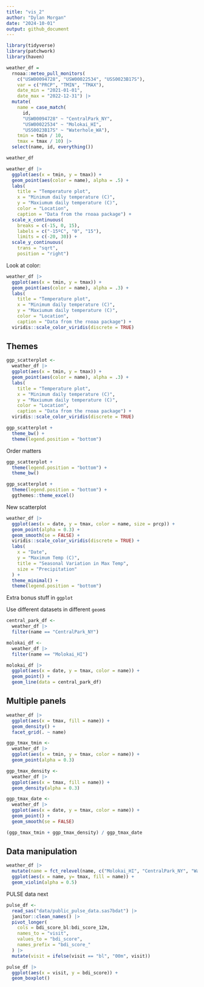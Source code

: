 ```yaml
---
title: "vis_2"
author: "Dylan Morgan"
date: "2024-10-01"
output: github_document
---
```


```r
library(tidyverse)
library(patchwork)
library(haven)
```

```r
weather_df = 
  rnoaa::meteo_pull_monitors(
    c("USW00094728", "USW00022534", "USS0023B17S"),
    var = c("PRCP", "TMIN", "TMAX"), 
    date_min = "2021-01-01",
    date_max = "2022-12-31") |>
  mutate(
    name = case_match(
      id, 
      "USW00094728" ~ "CentralPark_NY", 
      "USW00022534" ~ "Molokai_HI",
      "USS0023B17S" ~ "Waterhole_WA"),
    tmin = tmin / 10,
    tmax = tmax / 10) |>
  select(name, id, everything())

weather_df
```

```r
weather_df |> 
  ggplot(aes(x = tmin, y = tmax)) + 
  geom_point(aes(color = name), alpha = .5) + 
  labs(
    title = "Temperature plot",
    x = "Minimum daily temperature (C)",
    y = "Maxiumum daily temperature (C)",
    color = "Location",
    caption = "Data from the rnoaa package") + 
  scale_x_continuous(
    breaks = c(-15, 0, 15), 
    labels = c("-15ºC", "0", "15"),
    limits = c(-20, 30)) + 
  scale_y_continuous(
    trans = "sqrt", 
    position = "right")
```

Look at color:
```r
weather_df |> 
  ggplot(aes(x = tmin, y = tmax)) + 
  geom_point(aes(color = name), alpha = .3) + 
  labs(
    title = "Temperature plot",
    x = "Minimum daily temperature (C)",
    y = "Maxiumum daily temperature (C)",
    color = "Location",
    caption = "Data from the rnoaa package") + 
  viridis::scale_color_viridis(discrete = TRUE)
```

## Themes
```r
ggp_scatterplot <- 
  weather_df |> 
  ggplot(aes(x = tmin, y = tmax)) + 
  geom_point(aes(color = name), alpha = .3) + 
  labs(
    title = "Temperature plot",
    x = "Minimum daily temperature (C)",
    y = "Maxiumum daily temperature (C)",
    color = "Location",
    caption = "Data from the rnoaa package") + 
  viridis::scale_color_viridis(discrete = TRUE)
```

```r
ggp_scatterplot + 
  theme_bw() + 
  theme(legend.position = "bottom")
```

Order matters
```r
ggp_scatterplot + 
  theme(legend.position = "bottom") + 
  theme_bw()
```

```r
ggp_scatterplot + 
  theme(legend.position = "bottom") + 
  ggthemes::theme_excel()
```

New scatterplot
```r
weather_df |> 
  ggplot(aes(x = date, y = tmax, color = name, size = prcp)) + 
  geom_point(alpha = 0.3) + 
  geom_smooth(se = FALSE) + 
  viridis::scale_color_viridis(discrete = TRUE) + 
  labs(
    x = "Date", 
    y = "Maximum Temp (C)", 
    title = "Seasonal Variation in Max Temp", 
    size = "Precipitation"
  ) + 
  theme_minimal() + 
  theme(legend.position = "bottom")
```

Extra bonus stuff in `ggplot`

Use different datasets in different `geom`s
```r
central_park_df <- 
  weather_df |> 
  filter(name == "CentralPark_NY")

molokai_df <- 
  weather_df |> 
  filter(name == "Molokai_HI")

molokai_df |> 
  ggplot(aes(x = date, y = tmax, color = name)) + 
  geom_point() + 
  geom_line(data = central_park_df)
```

## Multiple panels
```r
weather_df |> 
  ggplot(aes(x = tmax, fill = name)) + 
  geom_density() + 
  facet_grid(. ~ name)
```

```r
ggp_tmax_tmin <- 
  weather_df |> 
  ggplot(aes(x = tmin, y = tmax, color = name)) + 
  geom_point(alpha = 0.3)

ggp_tmax_density <- 
  weather_df |> 
  ggplot(aes(x = tmax, fill = name)) + 
  geom_density(alpha = 0.3)

ggp_tmax_date <- 
  weather_df |> 
  ggplot(aes(x = date, y = tmax, color = name)) + 
  geom_point() + 
  geom_smooth(se = FALSE)

(ggp_tmax_tmin + ggp_tmax_density) / ggp_tmax_date
```

## Data manipulation
```r
weather_df |> 
  mutate(name = fct_relevel(name, c("Molokai_HI", "CentralPark_NY", "Waterhole_WA"))) |> 
  ggplot(aes(x = name, y= tmax, fill = name)) + 
  geom_violin(alpha = 0.5)
```

PULSE data next
```r
pulse_df <- 
  read_sas("data/public_pulse_data.sas7bdat") |> 
  janitor::clean_names() |> 
  pivot_longer(
    cols = bdi_score_bl:bdi_score_12m, 
    names_to = "visit", 
    values_to = "bdi_score", 
    names_prefix = "bdi_score_"
  ) |> 
  mutate(visit = ifelse(visit == "bl", "00m", visit))

pulse_df |> 
  ggplot(aes(x = visit, y = bdi_score)) + 
  geom_boxplot()
```

